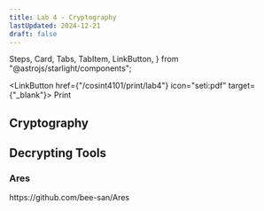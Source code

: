 ```yaml
---
title: Lab 4 - Cryptography
lastUpdated: 2024-12-21
draft: false
---
```


  Steps,
  Card,
  Tabs,
  TabItem,
  LinkButton,
} from "@astrojs/starlight/components";

<LinkButton href={"/cosint4101/print/lab4"} icon="seti:pdf" target={"_blank"}>
  Print
</LinkButton>

## Cryptography

## Decrypting Tools
### Ares

<Card title="Ares">
https://github.com/bee-san/Ares
</Card>